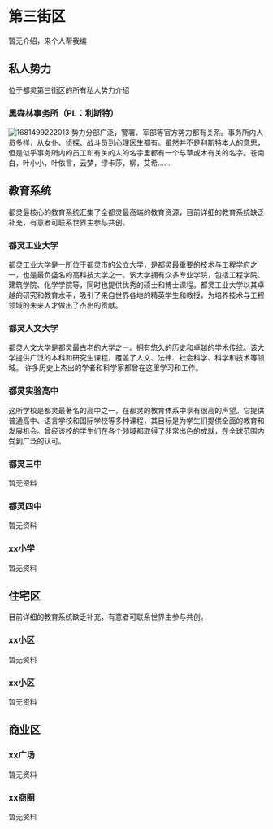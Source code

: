# 第三街区

暂无介绍，来个人帮我编

## 私人势力

位于都灵第三街区的所有私人势力介绍

### 黑森林事务所（PL：利斯特）

![1681499222013](../../public/image/命运无常异能世界规则书/hslsws.jpg)
势力分部广泛，警署、军部等官方势力都有关系。事务所内人员多样，从女仆、侦探、战斗员到心理医生都有。虽然并不是利斯特本人的意思，但是似乎事务所内的员工和有关的人的名字里都有一个与草或木有关的名字。苍南白，叶小小，叶依言，云梦，缪卡莎，柳，艾希......


## 教育系统

都灵最核心的教育系统汇集了全都灵最高端的教育资源，目前详细的教育系统缺乏补充，有意者可联系世界主参与共创。

<Steps>

### 都灵工业大学

都灵工业大学是一所位于都灵市的公立大学，是都灵最重要的技术与工程学府之一，也是最负盛名的高科技大学之一。该大学拥有众多专业学院，包括工程学院、建筑学院、化学学院等，同时也提供优秀的硕士和博士课程。都灵工业大学以其卓越的研究和教育水平，吸引了来自世界各地的精英学生和教授，为培养技术与工程领域的未来人才做出了杰出的贡献。

### 都灵人文大学

都灵人文大学是都灵最古老的大学之一。拥有悠久的历史和卓越的学术传统。该大学提供广泛的本科和研究生课程，覆盖了人文、法律、社会科学、科学和技术等领域。 许多历史上杰出的学者和科学家都曾在这里学习和工作。

### 都灵实验高中

这所学校是都灵最著名的高中之一，在都灵的教育体系中享有很高的声望。它提供普通高中、语言学校和国际学校等多种课程，其目标是为学生们提供全面的教育和发展机会。曾经该校的学生们在各个领域都取得了非常出色的成就，在全球范围内受到广泛的认可。

### 都灵三中

暂无资料

### 都灵四中

暂无资料

### xx小学 

暂无资料

</Steps>

## 住宅区

目前详细的教育系统缺乏补充，有意者可联系世界主参与共创。


<Steps>

### xx小区

暂无资料

### xx小区

暂无资料

</Steps>


## 商业区


<Steps>

### xx广场

暂无资料

### xx商圈

暂无资料

</Steps>


